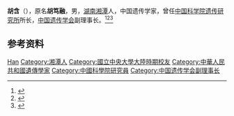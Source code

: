'''胡含'''（{{bd|1924年||2016年|3月15日|}}），原名'''胡笃融'''，男，[[湖南|湖南]][[湘潭|湘潭]]人，中国遗传学家，曾任[[中国科学院遗传研究所|中国科学院遗传研究所]]所长，[[中国遗传学会|中国遗传学会]]副理事长。<ref>{{Cite book|title=湖南百科全书|author=禹舜主编; 洪期钧副主编|publisher=岳麓书社|year=1999|isbn=|location=长沙|pages=}}</ref><ref>{{Cite book|title=中华当代文化名人大辞典|author=张品兴, 殷登祥, 陈有进等主编|publisher=中国广播电视出版社|year=1992|isbn=9787504315137|location=北京|pages=}}</ref><ref>{{Cite book|title=二十世纪中国名人辞典|author=蔡开松, 于信凤主编; 曾卓明, 周溯源, 赵书刚副主编|publisher=辽宁人民出版社|year=1991|isbn=|location=沈阳|pages=}}</ref>

== 参考资料 ==
{{reflist}}

{{中国人物小作品}}
{{Navboxes
| title  = 胡含在[[中国遗传学会|中国遗传学会]]的职务
| list1  =
{{中国遗传学会第一届理事会}}
{{中国遗传学会第二届理事会}}
{{中国遗传学会第三届理事会}}
}}

{{Authority control}}
{{DEFAULTSORT:Hu胡}}
[[Category:胡姓|Han]]
[[Category:湘潭人|Category:湘潭人]]
[[Category:國立中央大學大陸時期校友|Category:國立中央大學大陸時期校友]]
[[Category:中華人民共和國遺傳學家|Category:中華人民共和國遺傳學家]]
[[Category:中國科學院研究員|Category:中國科學院研究員]]
[[Category:中国遗传学会副理事长|Category:中国遗传学会副理事长]]